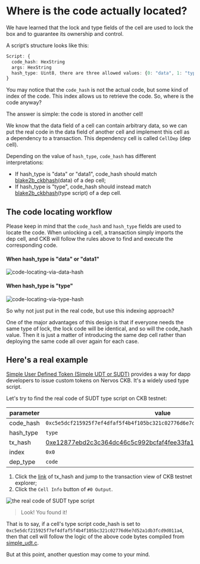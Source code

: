 # Where is the code actually located?

We have learned that the lock and type fields of the cell are used to lock the box and to guarantee its ownership and control.

A script‘s structure looks like this:

```ts
Script: {
  code_hash: HexString
  args: HexString
  hash_type: Uint8, there are three allowed values: {0: "data", 1: "type", 2: "data1"}
}
```

You may notice that the `code_hash` is not the actual code, but some kind of index of the code. This index allows us to retrieve the code. So, where is the code anyway?

The answer is simple: the code is stored in another cell!

We know that the data field of a cell can contain arbitrary data, so we can put the real code in the data field of another cell and implement this cell as a dependency to a transaction. This dependency cell is called `CellDep` (dep cell).

Depending on the value of `hash_type`, `code_hash` has different interpretations:
- If hash_type is "data" or "data1", code_hash should match [blake2b_ckbhash](https://github.com/nervosnetwork/rfcs/blob/master/rfcs/0022-transaction-structure/0022-transaction-structure.md#appendix-a-compute-various-hash)(data) of a dep cell;
- If hash_type is "type", code_hash should instead match [blake2b_ckbhash](https://github.com/nervosnetwork/rfcs/blob/master/rfcs/0022-transaction-structure/0022-transaction-structure.md#appendix-a-compute-various-hash)(type script) of a dep cell.

## The code locating workflow

Please keep in mind that the `code_hash` and `hash_type` fields are used to locate the code. When unlocking a cell, a transaction simply imports the dep cell, and CKB will follow the rules above to find and execute the corresponding code.

#### When hash_type is "data" or "data1"
![code-locating-via-data-hash](https://raw.githubusercontent.com/nervosnetwork/rfcs/master/rfcs/0022-transaction-structure/code-locating.png)

#### When hash_type is "type" 
![code-locating-via-type-hash](https://raw.githubusercontent.com/nervosnetwork/rfcs/master/rfcs/0022-transaction-structure/code-locating-via-type.png)

So why not just put in the real code, but use this indexing approach?

One of the major advantages of this design is that if everyone needs the same type of lock, the lock code will be identical, and so will the code_hash value. Then it is just a matter of introducing the same dep cell rather than deploying the same code all over again for each case.

## Here's a real example

[Simple User Defined Token (Simple UDT or SUDT)](https://github.com/nervosnetwork/rfcs/blob/master/rfcs/0025-simple-udt/0025-simple-udt.md) provides a way for dapp developers to issue custom tokens on Nervos CKB. It's a widely used type script.

Let's try to find the real code of SUDT type script on CKB testnet:

| parameter   | value                                                                |
| ----------- | -------------------------------------------------------------------- |
|  code_hash  | `0xc5e5dcf215925f7ef4dfaf5f4b4f105bc321c02776d6e7d52a1db3fcd9d011a4` |
|  hash_type  | `type`                                                               |
|  tx_hash    | [0xe12877ebd2c3c364dc46c5c992bcfaf4fee33fa13eebdf82c591fc9825aab769](https://pudge.explorer.nervos.org/transaction/0xe12877ebd2c3c364dc46c5c992bcfaf4fee33fa13eebdf82c591fc9825aab769) |
|  index      | `0x0`                                                                |
|  dep_type   | `code`                                                               |

1. Click the [link](https://pudge.explorer.nervos.org/transaction/0xe12877ebd2c3c364dc46c5c992bcfaf4fee33fa13eebdf82c591fc9825aab769) of tx_hash and jump to the transaction view of CKB testnet explorer;
2. Click the `Cell Info` button of `#0 Output`.

![the real code of SUDT type script](https://user-images.githubusercontent.com/1297478/228566683-18de0113-3bcd-4ab6-8000-0ab385e7a8e6.png)
> Look! You found it!

That is to say, if a cell's type script code_hash is set to `0xc5e5dcf215925f7ef4dfaf5f4b4f105bc321c02776d6e7d52a1db3fcd9d011a4`, then that cell will follow the logic of the above code bytes compiled from [simple_udt.c](https://github.com/nervosnetwork/ckb-production-scripts/blob/e570c11aff3eca12a47237c21598429088c610d5/c/simple_udt.c).

But at this point, another question may come to your mind.
